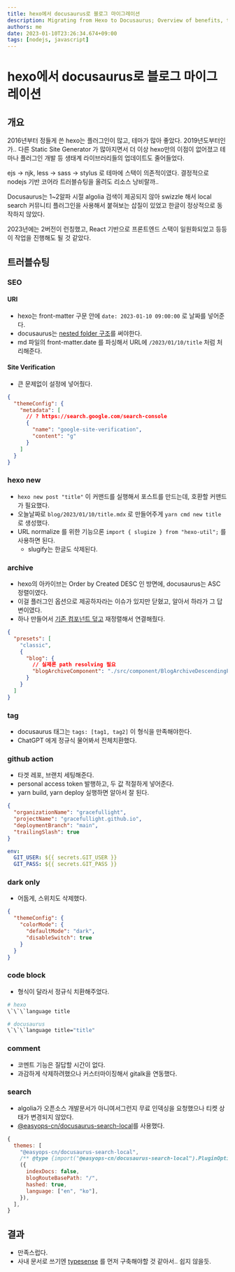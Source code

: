 ```yaml
---
title: hexo에서 docusaurus로 블로그 마이그레이션
description: Migrating from Hexo to Docusaurus; Overview of benefits, troubleshooting tips for SEO and Site Verification.
authors: me
date: 2023-01-10T23:26:34.674+09:00
tags: [nodejs, javascript]
---
```


# hexo에서 docusaurus로 블로그 마이그레이션

## 개요

2016년부터 정들게 쓴 hexo는 플러그인이 많고, 테마가 많아 좋았다.
2019년도부터인가.. 다른 Static Site Generator 가 많아지면서 더 이상 hexo만의 이점이 없어졌고
테마나 플러그인 개발 등 생태계 라이브러리들의 업데이트도 줄어들었다.

ejs -> njk, less -> sass -> stylus 로 테마에 스택이 의존적이였다.
결정적으로 nodejs 기반 코어라 트러블슈팅을 올려도 리소스 낭비랄까..

Docusaurus는 1~2알파 시절 algolia 검색이 제공되지 않아
swizzle 해서 local search 커뮤니티 플러그인을 사용해서 붙혀보는 삽질이 있었고 한글이 정상적으로 동작하지 않았다.

2023년에는 2버전이 런칭했고, React 기반으로 프론트엔드 스택이 일원화되었고 등등 이 작업을 진행해도 될 것 같았다.

## 트러블슈팅

### SEO

#### URI

- hexo는 front-matter 구문 안에 `date: 2023-01-10 09:00:00` 로 날짜를 넣어준다.
- docusaurus는 [nested folder 구조](https://docusaurus.io/docs/blog#blog-post-date)를 써야한다.
- md 파일의 front-matter.date 를 파싱해서 URL에 `/2023/01/10/title` 처럼 처리해준다.

#### Site Verification

- 큰 문제없이 설정에 넣어줬다.

```json title="docusaurus.config.js"
{
  "themeConfig": {
    "metadata": [
      // ? https://search.google.com/search-console
      {
        "name": "google-site-verification",
        "content": "g"
      }
    ]
  }
}
```

### hexo new

- `hexo new post "title"` 이 커맨드를 실행해서 포스트를 만드는데, 호환할 커맨드가 필요했다.
- 오늘날짜로 `blog/2023/01/10/title.mdx` 로 만들어주게 `yarn cmd new title` 로 생성했다.
- URL normalize 를 위한 기능으론 `import { slugize } from "hexo-util";` 를 사용하면 된다.
  - slugify는 한글도 삭제된다.

### archive

- hexo의 아카이브는 Order by Created DESC 인 방면에, docusaurus는 ASC 정렬이였다.
- 이걸 플러그인 옵션으로 제공하자라는 이슈가 있지만 닫혔고, 알아서 하라가 그 답변이였다.
- 하나 만들어서 [기존 컴포넌트 덮고](https://github.com/facebook/docusaurus/blob/main/packages/docusaurus-theme-classic/src/theme/BlogArchivePage/index.tsx) 재정렬해서 연결해줬다.

```json title="docusaurus.config.js"
{
  "presets": [
    "classic",
    {
      "blog": {
        // 실제론 path resolving 필요
        "blogArchiveComponent": "./src/component/BlogArchiveDescendingPage.tsx"
      }
    }
  ]
}
```

### tag

- docusaurus 태그는 `tags: [tag1, tag2]` 이 형식을 만족해야한다.
- ChatGPT 에게 정규식 물어봐서 전체치환했다.

### github action

- 타겟 레포, 브랜치 세팅해준다.
- personal access token 발행하고, 두 값 적절하게 넣어준다.
- yarn build, yarn deploy 실행하면 알아서 잘 된다.

```json title="docusaurus.config.js"
{
  "organizationName": "gracefullight",
  "projectName": "gracefullight.github.io",
  "deploymentBranch": "main",
  "trailingSlash": true
}
```

```yml title="workflows/main.yml"
env:
  GIT_USER: ${{ secrets.GIT_USER }}
  GIT_PASS: ${{ secrets.GIT_PASS }}
```

### dark only

- 어둡게, 스위치도 삭제했다.

```json title="docusaurus.config.js"
{
  "themeConfig": {
    "colorMode": {
      "defaultMode": "dark",
      "disableSwitch": true
    }
  }
}
```

### code block

- 형식이 달라서 정규식 치환해주었다.

```bash
# hexo
\`\`\`language title

# docusaurus
\`\`\`language title="title"
```

### comment

- 코멘트 기능은 질답할 시간이 없다.
- 과감하게 삭제하려했으나 커스터마이징해서 gitalk을 연동했다.

### search

- algolia가 오픈소스 개발문서가 아니여서그런지 무료 인덱싱을 요청했으나 티켓 상태가 변경되지 않았다.
- [@easyops-cn/docusaurus-search-local](https://github.com/easyops-cn/docusaurus-search-local)를 사용했다.

```js title="docusaurus.config.js"
{
  themes: [
    "@easyops-cn/docusaurus-search-local",
    /** @type {import("@easyops-cn/docusaurus-search-local").PluginOptions} */
    ({
      indexDocs: false,
      blogRouteBasePath: "/",
      hashed: true,
      language: ["en", "ko"],
    }),
  ],
}
```

## 결과

- 만족스럽다.
- 사내 문서로 쓰기엔 [typesense](https://docusaurus.io/docs/search#using-typesense-docsearch) 를 먼저 구축해야할 것 같아서.. 쉽지 않을듯.
